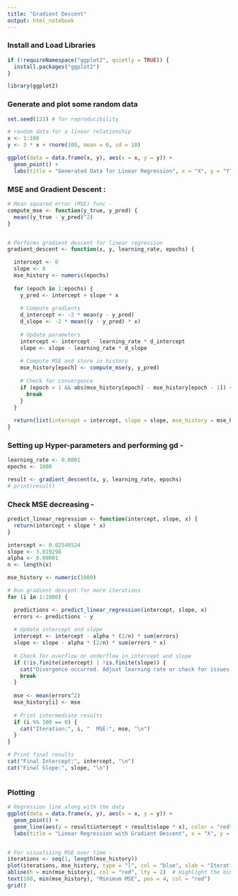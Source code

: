 ```yaml
---
title: "Gradient Descent"
output: html_notebook
---
```


### Install and Load Libraries

```r

if (!requireNamespace("ggplot2", quietly = TRUE)) {
  install.packages("ggplot2")
}

library(ggplot2)

```


### Generate and plot some random data

```r

set.seed(123) # for reproducibility

# random data for a linear relationship
x <- 1:100
y <- 3 * x + rnorm(100, mean = 0, sd = 10)

ggplot(data = data.frame(x, y), aes(x = x, y = y)) +
  geom_point() +
  labs(title = "Generated Data for Linear Regression", x = "X", y = "Y")

```


### MSE and Gradient Descent :

```r

# Mean squared error (MSE) func - 
compute_mse <- function(y_true, y_pred) {
  mean((y_true - y_pred)^2)
}


# Performs gradient descent for linear regression
gradient_descent <- function(x, y, learning_rate, epochs) {

  intercept <- 0
  slope <- 0
  mse_history <- numeric(epochs)
  
  for (epoch in 1:epochs) {
    y_pred <- intercept + slope * x
    
    # Compute gradients
    d_intercept <- -2 * mean(y - y_pred)
    d_slope <- -2 * mean((y - y_pred) * x)
    
    # Update parameters
    intercept <- intercept - learning_rate * d_intercept
    slope <- slope - learning_rate * d_slope
    
    # Compute MSE and store in history
    mse_history[epoch] <- compute_mse(y, y_pred)
    
    # Check for convergence
    if (epoch > 1 && abs(mse_history[epoch] - mse_history[epoch - 1]) < 1e-6) {
      break
    }
  }
  
  return(list(intercept = intercept, slope = slope, mse_history = mse_history[1:epoch]))
}


```


### Setting up Hyper-parameters and performing gd - 

```r

learning_rate <- 0.0001
epochs <- 1000

result <- gradient_descent(x, y, learning_rate, epochs)
# print(result)

```

### Check MSE decreasing -

```r

predict_linear_regression <- function(intercept, slope, x) {
  return(intercept + slope * x)
}

intercept <- 0.02540524
slope <- 3.019298
alpha <- 0.00001
n <- length(x)

mse_history <- numeric(1000)

# Run gradient descent for more iterations
for (i in 1:1000) {

  predictions <- predict_linear_regression(intercept, slope, x)
  errors <- predictions - y
  
  # Update intercept and slope
  intercept <- intercept - alpha * (2/n) * sum(errors)
  slope <- slope - alpha * (2/n) * sum(errors * x)
  
  # Check for overflow or underflow in intercept and slope
  if (!is.finite(intercept) | !is.finite(slope)) {
    cat("Divergence occurred. Adjust learning rate or check for issues.\n")
    break
  }
  
  mse <- mean(errors^2)
  mse_history[i] <- mse
  
  # Print intermediate results
  if (i %% 100 == 0) {
    cat("Iteration:", i, "  MSE:", mse, "\n")
  }
}

# Print final results
cat("Final Intercept:", intercept, "\n")
cat("Final Slope:", slope, "\n")



```


### Plotting 

```r

# Regression line along with the data
ggplot(data = data.frame(x, y), aes(x = x, y = y)) +
  geom_point() +
  geom_line(aes(y = result$intercept + result$slope * x), color = "red") +
  labs(title = "Linear Regression with Gradient Descent", x = "X", y = "Y")


# For visualizing MSE over time - 
iterations <- seq(1, length(mse_history))
plot(iterations, mse_history, type = "l", col = "blue", xlab = "Iterations", ylab = "Mean Squared Error", main = "Convergence Plot")
abline(h = min(mse_history), col = "red", lty = 2)  # Highlight the minimum MSE point
text(100, min(mse_history), "Minimum MSE", pos = 4, col = "red")
grid()

```



